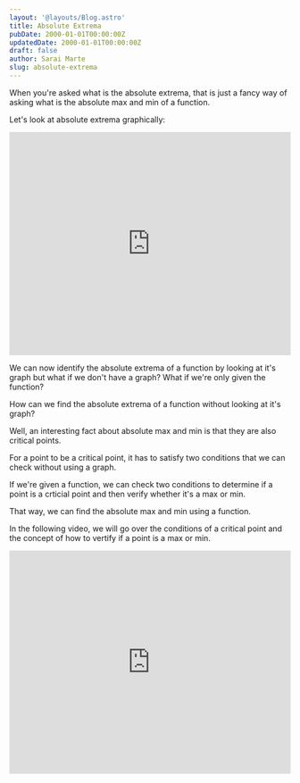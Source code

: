 ```yaml
---
layout: '@layouts/Blog.astro'
title: Absolute Extrema
pubDate: 2000-01-01T00:00:00Z 
updatedDate: 2000-01-01T00:00:00Z
draft: false 
author: Sarai Marte
slug: absolute-extrema
---
```


When you're asked what is the absolute extrema, that is just a fancy way of asking what is the absolute max and min of a function.  

Let's look at absolute extrema graphically: 

<iframe width="100%" height="400" src="https://www.youtube.com/embed/9a3UPEIs8CI?si=4aTFxCFUr9iYkAv-" title="YouTube video player" frameborder="0" allow="accelerometer; autoplay; clipboard-write; encrypted-media; gyroscope; picture-in-picture; web-share" referrerpolicy="strict-origin-when-cross-origin" allowfullscreen></iframe>

We can now identify the absolute extrema of a function by looking at it's graph but what if we don't have a graph? What if we're only given the function? 

How can we find the absolute extrema of a function without looking at it's graph? 
 
Well, an interesting fact about absolute max and min is that they are also critical points. 

For a point to be a critical point, it has to satisfy two conditions that we can check without using a graph.
 
If we're given a function, we can check two conditions to determine if a point is a crticial point and then verify whether it's a max or min. 

That way, we can find the absolute max and min using a function.  

In the following video, we will go over the conditions of a critical point and the concept of how to vertify if a point is a max or min. 

<iframe width="100%" height="400" src="https://www.youtube.com/embed/4_Y8BrMiPLE?si=NAJKAwYQINKd6ogq" title="YouTube video player" frameborder="0" allow="accelerometer; autoplay; clipboard-write; encrypted-media; gyroscope; picture-in-picture; web-share" referrerpolicy="strict-origin-when-cross-origin" allowfullscreen></iframe>

 
